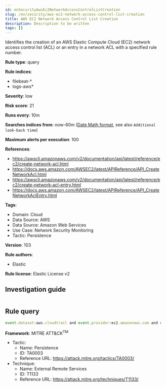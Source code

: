 ```yaml
---
id: enSecurityAwsEc2NetworkAccessControlListCreation
slug: /en/security/aws-ec2-network-access-control-list-creation
title: AWS EC2 Network Access Control List Creation
description: Description to be written
tags: []
---
```


<div id="aws-ec2-network-access-control-list-creation"></div>

Identifies the creation of an AWS Elastic Compute Cloud (EC2) network access control list (ACL) or an entry in a network ACL with a specified rule number.

**Rule type**: query

**Rule indices**: 

* filebeat-*
* logs-aws*

**Severity**: low

**Risk score**: 21

**Runs every**: 10m

**Searches indices from**: now-60m ([Date Math format](((ref))/common-options.html#date-math), see also <DocLink id="enSecurityRulesUiCreate" section="set-the-rules-schedule">`Additional look-back time`</DocLink>)

**Maximum alerts per execution**: 100

**References**: 

* https://awscli.amazonaws.com/v2/documentation/api/latest/reference/ec2/create-network-acl.html
* https://docs.aws.amazon.com/AWSEC2/latest/APIReference/API_CreateNetworkAcl.html
* https://awscli.amazonaws.com/v2/documentation/api/latest/reference/ec2/create-network-acl-entry.html
* https://docs.aws.amazon.com/AWSEC2/latest/APIReference/API_CreateNetworkAclEntry.html

**Tags**: 

* Domain: Cloud
* Data Source: AWS
* Data Source: Amazon Web Services
* Use Case: Network Security Monitoring
* Tactic: Persistence

**Version**: 103

**Rule authors**: 

* Elastic

**Rule license**: Elastic License v2

## Investigation guide

```markdown

```

## Rule query

```js
event.dataset:aws.cloudtrail and event.provider:ec2.amazonaws.com and event.action:(CreateNetworkAcl or CreateNetworkAclEntry) and event.outcome:success

```

**Framework**: MITRE ATT&CK<sup>TM</sup>

* Tactic:
    * Name: Persistence
    * ID: TA0003
    * Reference URL: https://attack.mitre.org/tactics/TA0003/
* Technique:
    * Name: External Remote Services
    * ID: T1133
    * Reference URL: https://attack.mitre.org/techniques/T1133/

